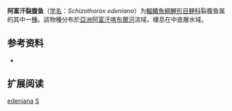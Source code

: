 {{Speciesbox
| name = 阿富汗裂腹鱼
| status = NE
| status_system = IUCN3.1
| image = 
| genus = Schizothorax
| species = edeniana
| authority = [[McClelland|McClelland]], 1842
| synonyms = *''Schizothorax endeniana''<br /><small>McClelland, 1842</small> 
}}

'''阿富汗裂腹鱼'''（[[学名|学名]]：''Schizothorax edeniana''）为[[輻鰭魚綱|輻鰭魚綱]][[鯉形目|鯉形目]][[鲤科|鲤科]]裂腹鱼属的其中一[[種|種]]。該物種分布於[[亞洲|亞洲]][[阿富汗|阿富汗]][[喀布爾河|喀布爾河]]流域，棲息在中底層水域。

== 参考资料 ==
*{{FishBase_species|genus=Schizothorax|species=edeniana|year=2011|month=12}}

== 扩展阅读 ==
{{refbegin}}
{{wikispecies-inline|Schizothorax edeniana|阿富汗裂腹鱼}}
{{refend}}
{{Taxonbar|from=Q567882}}

[[Category:裂腹鱼属|edeniana]]
[[Category:1842年描述的魚類|S]]


{{鯉形目小作品}}
